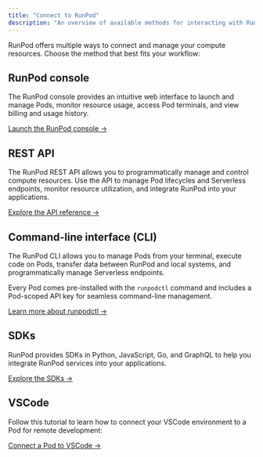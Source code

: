```yaml
---
title: "Connect to RunPod"
description: "An overview of available methods for interacting with RunPod."
---
```


RunPod offers multiple ways to connect and manage your compute resources. Choose the method that best fits your workflow:

## RunPod console

The RunPod console provides an intuitive web interface to launch and manage Pods, monitor resource usage, access Pod terminals, and view billing and usage history.

[Launch the RunPod console →](https://www.runpod.io/console)

## REST API

The RunPod REST API allows you to programmatically manage and control compute resources. Use the API to manage Pod lifecycles and Serverless endpoints, monitor resource utilization, and integrate RunPod into your applications.

[Explore the API reference →](/api-reference/docs/GET/openapi-json)

## Command-line interface (CLI)

The RunPod CLI allows you to manage Pods from your terminal, execute code on Pods, transfer data between RunPod and local systems, and programmatically manage Serverless endpoints.

Every Pod comes pre-installed with the `runpodctl` command and includes a Pod-scoped API key for seamless command-line management.

[Learn more about runpodctl →](/runpodctl/overview)

## SDKs

RunPod provides SDKs in Python, JavaScript, Go, and GraphQL to help you integrate RunPod services into your applications.

[Explore the SDKs →](/sdks/python/overview)

## VSCode

Follow this tutorial to learn how to connect your VSCode environment to a Pod for remote development:

[Connect a Pod to VSCode →](/tutorials/pods/connect-to-vscode)

